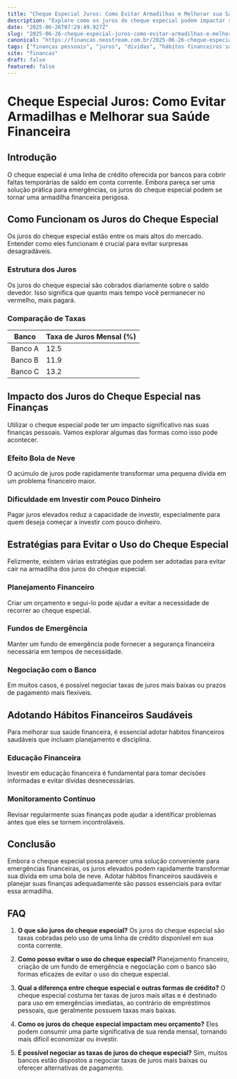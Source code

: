 ```yaml
---
title: "Cheque Especial Juros: Como Evitar Armadilhas e Melhorar sua Saúde Financeira"
description: "Explore como os juros do cheque especial podem impactar suas finanças e descubra estratégias eficazes para evitar dívidas e melhorar hábitos financeiros saudáveis."
date: "2025-06-26T07:29:49.927Z"
slug: "2025-06-26-cheque-especial-juros-como-evitar-armadilhas-e-melhorar-sua-saude-financeira"
canonical: "https://financas.neostream.com.br/2025-06-26-cheque-especial-juros-como-evitar-armadilhas-e-melhorar-sua-saude-financeira"
tags: ["finanças pessoais", "juros", "dívidas", "hábitos financeiros saudáveis", "educação financeira"]
site: "financas"
draft: false
featured: false
---
```


# Cheque Especial Juros: Como Evitar Armadilhas e Melhorar sua Saúde Financeira

## Introdução
O cheque especial é uma linha de crédito oferecida por bancos para cobrir faltas temporárias de saldo em conta corrente. Embora pareça ser uma solução prática para emergências, os juros do cheque especial podem se tornar uma armadilha financeira perigosa.

## Como Funcionam os Juros do Cheque Especial
Os juros do cheque especial estão entre os mais altos do mercado. Entender como eles funcionam é crucial para evitar surpresas desagradáveis.

### Estrutura dos Juros
Os juros do cheque especial são cobrados diariamente sobre o saldo devedor. Isso significa que quanto mais tempo você permanecer no vermelho, mais pagará.

### Comparação de Taxas
| Banco       | Taxa de Juros Mensal (%) |
|-------------|--------------------------|
| Banco A     | 12.5                     |
| Banco B     | 11.9                     |
| Banco C     | 13.2                     |

## Impacto dos Juros do Cheque Especial nas Finanças
Utilizar o cheque especial pode ter um impacto significativo nas suas finanças pessoais. Vamos explorar algumas das formas como isso pode acontecer.

### Efeito Bola de Neve
O acúmulo de juros pode rapidamente transformar uma pequena dívida em um problema financeiro maior.

### Dificuldade em Investir com Pouco Dinheiro
Pagar juros elevados reduz a capacidade de investir, especialmente para quem deseja começar a investir com pouco dinheiro.

## Estratégias para Evitar o Uso do Cheque Especial
Felizmente, existem várias estratégias que podem ser adotadas para evitar cair na armadilha dos juros do cheque especial.

### Planejamento Financeiro
Criar um orçamento e segui-lo pode ajudar a evitar a necessidade de recorrer ao cheque especial.

### Fundos de Emergência
Manter um fundo de emergência pode fornecer a segurança financeira necessária em tempos de necessidade.

### Negociação com o Banco
Em muitos casos, é possível negociar taxas de juros mais baixas ou prazos de pagamento mais flexíveis.

## Adotando Hábitos Financeiros Saudáveis
Para melhorar sua saúde financeira, é essencial adotar hábitos financeiros saudáveis que incluam planejamento e disciplina.

### Educação Financeira
Investir em educação financeira é fundamental para tomar decisões informadas e evitar dívidas desnecessárias.

### Monitoramento Contínuo
Revisar regularmente suas finanças pode ajudar a identificar problemas antes que eles se tornem incontroláveis.

## Conclusão
Embora o cheque especial possa parecer uma solução conveniente para emergências financeiras, os juros elevados podem rapidamente transformar sua dívida em uma bola de neve. Adotar hábitos financeiros saudáveis e planejar suas finanças adequadamente são passos essenciais para evitar essa armadilha.

## FAQ

1. **O que são juros do cheque especial?**
   Os juros do cheque especial são taxas cobradas pelo uso de uma linha de crédito disponível em sua conta corrente.

2. **Como posso evitar o uso do cheque especial?**
   Planejamento financeiro, criação de um fundo de emergência e negociação com o banco são formas eficazes de evitar o uso do cheque especial.

3. **Qual a diferença entre cheque especial e outras formas de crédito?**
   O cheque especial costuma ter taxas de juros mais altas e é destinado para uso em emergências imediatas, ao contrário de empréstimos pessoais, que geralmente possuem taxas mais baixas.

4. **Como os juros do cheque especial impactam meu orçamento?**
   Eles podem consumir uma parte significativa de sua renda mensal, tornando mais difícil economizar ou investir.

5. **É possível negociar as taxas de juros do cheque especial?**
   Sim, muitos bancos estão dispostos a negociar taxas de juros mais baixas ou oferecer alternativas de pagamento.